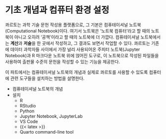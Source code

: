 # 기초 개념과 컴퓨터 환경 설정

콰르토는 과학 기술 문헌 작성용 플랫폼으로, 그 기본은 컴퓨테이셔널 노트북(Computational Notebook)이다. 여기서 노트북은 '노트북 컴퓨터'라고 할 때의 노트북이 아니고 오히려 '공책'이라고 할 때의 노트북에 더 가깝다. 컴퓨테이셔널 노트북에서는 **계산**과 **저술**을 한 곳에서 작성하고, 그 결과도 보면서 작업할 수 있다. 콰르토는 기존에 데이터 과학자들 사이에서 가장 널리 사용되어온 주피터 노트북(Jupyter Notebook)과 R 마크다운 노트북 위에 얹어진 도구로, 이 노트북으로 작성된 파일들을 사용하여 출판물 수준의 문헌을 작성할 수 있는 기능을 제공한다. 

이 파트에서는 컴퓨테이셔널 노트북의 개념과 실제로 콰르토를 사용할 수 있도록 컴퓨터에 관련 도구들을 설치하는 방법을 설명한다. 

- 컴퓨테이셔널 노트북의 개념 
- 설치 
    - R
    - RStudio
    - Python
    - Jupyter Notebook, JupyterLab
    - VS Code
    - {{< latex >}}
    - Quarto command-line tool